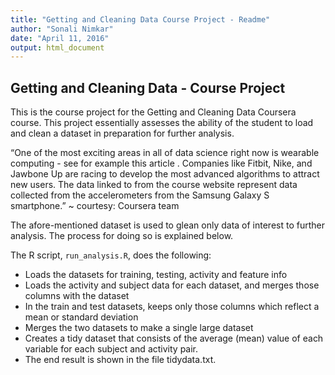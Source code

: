 ```yaml
---
title: "Getting and Cleaning Data Course Project - Readme"
author: "Sonali Nimkar"
date: "April 11, 2016"
output: html_document
---
```


## Getting and Cleaning Data - Course Project

This is the course project for the Getting and Cleaning Data Coursera course. 
This project essentially assesses the ability of the student to load and clean a dataset in preparation for further analysis. 

"One of the most exciting areas in all of data science right now is wearable computing - see for example this article . Companies like Fitbit, Nike, and Jawbone Up are racing to develop the most advanced algorithms to attract new users. The data linked to from the course website represent data collected from the accelerometers from the Samsung Galaxy S smartphone."
        ~ courtesy: Coursera team

The afore-mentioned dataset is used to glean only data of interest to further analysis. The process for doing so is explained below.

The R script, ``run_analysis.R``, does the following:

- Loads the datasets for training, testing, activity and feature info
- Loads the activity and subject data for each dataset, and merges those columns with the dataset
- In the train and test datasets, keeps only those columns which reflect a mean or standard deviation
- Merges the two datasets to make a single large dataset
- Creates a tidy dataset that consists of the average (mean) value of each variable for each subject and activity pair.
- The end result is shown in the file tidydata.txt.

